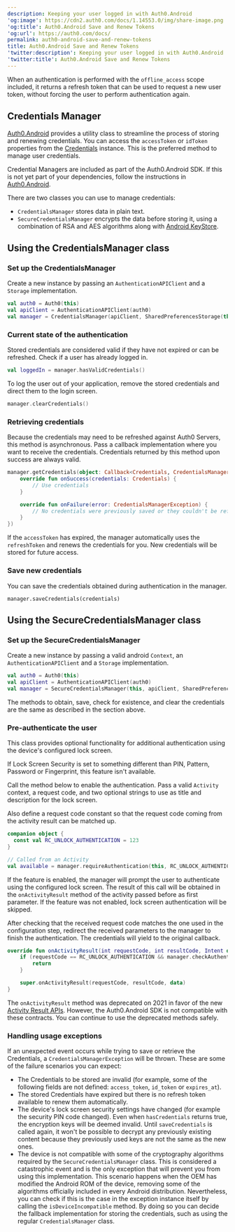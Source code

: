 ```yaml
---
description: Keeping your user logged in with Auth0.Android
'og:image': https://cdn2.auth0.com/docs/1.14553.0/img/share-image.png
'og:title': Auth0.Android Save and Renew Tokens
'og:url': https://auth0.com/docs/
permalink: auth0-android-save-and-renew-tokens
title: Auth0.Android Save and Renew Tokens
'twitter:description': Keeping your user logged in with Auth0.Android
'twitter:title': Auth0.Android Save and Renew Tokens
---
```

When an authentication is performed with the `offline_access` scope included, it returns a <Tooltip tip="Refresh Token: Token used to obtain a renewed Access Token without forcing users to log in again." cta="View Glossary" href="/docs/glossary?term=refresh+token">refresh token</Tooltip> that can be used to request a new user token, without forcing the user to perform authentication again.

## Credentials Manager

[Auth0.Android](https://github.com/auth0/Auth0.Android) provides a utility class to streamline the process of storing and renewing credentials. You can access the `accessToken` or `idToken` properties from the [Credentials](https://github.com/auth0/Auth0.Android/blob/master/auth0/src/main/java/com/auth0/android/result/Credentials.java) instance. This is the preferred method to manage user credentials.

Credential Managers are included as part of the Auth0.Android SDK. If this is not yet part of your dependencies, follow the instructions in [Auth0.Android](/docs/libraries/auth0-android).

There are two classes you can use to manage credentials:

* `CredentialsManager` stores data in plain text.
* `SecureCredentialsManager` encrypts the data before storing it, using a combination of RSA and AES algorithms along with [Android KeyStore](https://developer.android.com/reference/java/security/KeyStore.html).

## Using the CredentialsManager class

### Set up the CredentialsManager

Create a new instance by passing an `AuthenticationAPIClient` and a `Storage` implementation.

```kotlin lines
val auth0 = Auth0(this)
val apiClient = AuthenticationAPIClient(auth0)
val manager = CredentialsManager(apiClient, SharedPreferencesStorage(this))
```






### Current state of the authentication

Stored credentials are considered valid if they have not expired or can be refreshed. Check if a user has already logged in.

```kotlin lines
val loggedIn = manager.hasValidCredentials()
```






To log the user out of your application, remove the stored credentials and direct them to the login screen.

```kotlin lines
manager.clearCredentials()
```






### Retrieving credentials

Because the credentials may need to be refreshed against Auth0 Servers, this method is asynchronous. Pass a callback implementation where you want to receive the credentials. Credentials returned by this method upon success are always valid.

```kotlin lines
manager.getCredentials(object: Callback<Credentials, CredentialsManagerException>() {
    override fun onSuccess(credentials: Credentials) {
        // Use credentials
    }

    override fun onFailure(error: CredentialsManagerException) {
        // No credentials were previously saved or they couldn't be refreshed
    }
})
```






If the `accessToken` has expired, the manager automatically uses the `refreshToken` and renews the credentials for you. New credentials will be stored for future access.

### Save new credentials

You can save the credentials obtained during authentication in the manager.

```text lines
manager.saveCredentials(credentials)
```






## Using the SecureCredentialsManager class

### Set up the SecureCredentialsManager

Create a new instance by passing a valid android `Context`, an `AuthenticationAPIClient` and a `Storage` implementation.

```kotlin lines
val auth0 = Auth0(this)
val apiClient = AuthenticationAPIClient(auth0)
val manager = SecureCredentialsManager(this, apiClient, SharedPreferencesStorage(this))
```






The methods to obtain, save, check for existence, and clear the credentials are the same as described in the section above.

### Pre-authenticate the user

This class provides optional functionality for additional authentication using the device's configured lock screen.

<Callout icon="file-lines" color="#0EA5E9" iconType="regular">

If Lock Screen Security is set to something different than PIN, Pattern, Password or Fingerprint, this feature isn't available.

</Callout>

Call the method below to enable the authentication. Pass a valid `Activity` context, a request code, and two optional strings to use as title and description for the lock screen.

Also define a request code constant so that the request code coming from the activity result can be matched up.

```kotlin lines
companion object {
  const val RC_UNLOCK_AUTHENTICATION = 123
}

// Called from an Activity
val available = manager.requireAuthentication(this, RC_UNLOCK_AUTHENTICATION, getString(R.string.unlock_authentication_title), getString(R.string.unlock_authentication_description))
```






If the feature is enabled, the manager will prompt the user to authenticate using the configured lock screen. The result of this call will be obtained in the `onActivityResult` method of the activity passed before as first parameter. If the feature was not enabled, lock screen authentication will be skipped.

After checking that the received request code matches the one used in the configuration step, redirect the received parameters to the manager to finish the authentication. The credentials will yield to the original callback.

```kotlin lines
override fun onActivityResult(int requestCode, int resultCode, Intent data) {
    if (requestCode == RC_UNLOCK_AUTHENTICATION && manager.checkAuthenticationResult(requestCode, resultCode)) {
        return
    }

    super.onActivityResult(requestCode, resultCode, data)
}
```






<Callout icon="file-lines" color="#0EA5E9" iconType="regular">

The `onActivityResult` method was deprecated on 2021 in favor of the new [Activity Result APIs](https://developer.android.com/training/basics/intents/result). However, the Auth0.Android SDK is not compatible with these contracts. You can continue to use the deprecated methods safely.

</Callout>

### Handling usage exceptions

If an unexpected event occurs while trying to save or retrieve the Credentials, a `CredentialsManagerException` will be thrown. These are some of the failure scenarios you can expect:

* The Credentials to be stored are invalid (for example, some of the following fields are not defined: `access_token`, `id_token` or `expires_at`).
* The stored Credentials have expired but there is no refresh token available to renew them automatically.
* The device's lock screen security settings have changed (for example the security PIN code changed). Even when `hasCredentials` returns true, the encryption keys will be deemed invalid. Until `saveCredentials` is called again, it won't be possible to decrypt any previously existing content because they previously used keys are not the same as the new ones.
* The device is not compatible with some of the cryptography algorithms required by the `SecureCredentialsManager` class. This is considered a catastrophic event and is the only exception that will prevent you from using this implementation. This scenario happens when the OEM has modified the Android ROM of the device, removing some of the algorithms officially included in every Android distribution. Nevertheless, you can check if this is the case in the exception instance itself by calling the `isDeviceIncompatible` method. By doing so you can decide the fallback implementation for storing the credentials, such as using the regular `CredentialsManager` class.